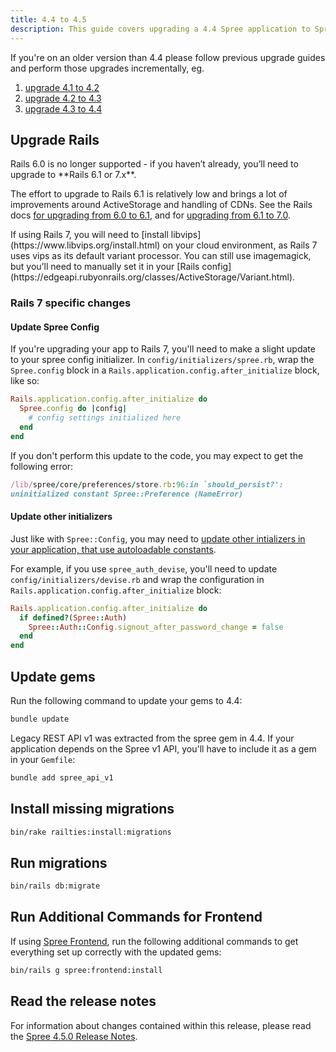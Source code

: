 ```yaml
---
title: 4.4 to 4.5
description: This guide covers upgrading a 4.4 Spree application to Spree 4.5.
---
```


<Note>
If you're on an older version than 4.4 please follow previous upgrade guides and perform those upgrades incrementally, eg.

1. [upgrade 4.1 to 4.2](4.1-to-4.2)
2. [upgrade 4.2 to 4.3](4.2-to-4.3)
3. [upgrade 4.3 to 4.4](4.3-to-4.4)
</Note>

## Upgrade Rails

<Warning>
Rails 6.0 is no longer supported - if you haven’t already, you’ll need to upgrade to **Rails 6.1 or 7.x**. 
</Warning>

The effort to upgrade to Rails 6.1 is relatively low and brings a lot of improvements around ActiveStorage and handling of CDNs. See the Rails docs [for upgrading from 6.0 to 6.1](https://edgeguides.rubyonrails.org/upgrading_ruby_on_rails.html#upgrading-from-rails-6-0-to-rails-6-1), and for [upgrading from 6.1 to 7.0](https://edgeguides.rubyonrails.org/upgrading_ruby_on_rails.html#upgrading-from-rails-6-1-to-rails-7-0).

<Note>
If using Rails 7, you will need to [install libvips](https://www.libvips.org/install.html) on your cloud environment, as Rails 7 uses vips as its default variant processor. You can still use imagemagick, but you’ll need to manually set it in your [Rails config](https://edgeapi.rubyonrails.org/classes/ActiveStorage/Variant.html).
</Note>

### Rails 7 specific changes

#### Update Spree Config

If you're upgrading your app to Rails 7, you'll need to make a slight update to your spree config initializer. In `config/initializers/spree.rb`, wrap the `Spree.config` block in a `Rails.application.config.after_initialize` block, like so:

```ruby
Rails.application.config.after_initialize do
  Spree.config do |config|
    # config settings initialized here
  end
end
```

If you don't perform this update to the code, you may expect to get the following error:

```ruby
/lib/spree/core/preferences/store.rb:96:in `should_persist?': 
uninitialized constant Spree::Preference (NameError)
```

#### Update other initializers

Just like with `Spree::Config`, you may need to [update other intializers in your application, that use autoloadable constants](https://rubyonrails.org/2021/9/3/autoloading-in-rails-7-get-ready).

For example, if you use `spree_auth_devise`, you'll need to update `config/initializers/devise.rb` and wrap the configuration in `Rails.application.config.after_initialize` block:

```ruby
Rails.application.config.after_initialize do
  if defined?(Spree::Auth)
    Spree::Auth::Config.signout_after_password_change = false
  end
end
```

## Update gems

Run the following command to update your gems to 4.4:

```bash
bundle update
```

Legacy REST API v1 was extracted from the spree gem in 4.4. If your application depends on the Spree v1 API, you'll have to include it as a gem in your `Gemfile`:

```bash
bundle add spree_api_v1
```

## Install missing migrations

```bash
bin/rake railties:install:migrations
```

## Run migrations

```bash
bin/rails db:migrate
```

## Run Additional Commands for Frontend

If using [Spree Frontend](https://github.com/spree/spree_rails_frontend), run the following additional commands to get everything set up correctly with the updated gems:

```bash
bin/rails g spree:frontend:install
```

## Read the release notes

For information about changes contained within this release, please read the [Spree 4.5.0 Release Notes](https://github.com/spree/spree/releases/tag/v4.5.0).
